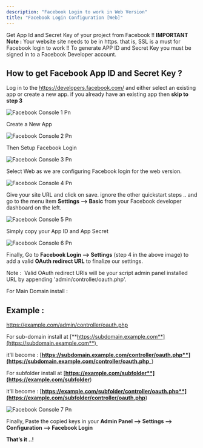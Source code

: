```yaml
---
description: "Facebook Login to work in Web Version"
title: "Facebook Login Configuration [Web]"
---
```


Get App Id and Secret Key of your project from Facebook \!\! **IMPORTANT Note :** Your website site needs to be in https. that is, SSL is a must for Facebook login to work \!\! To generate APP ID and Secret Key you must be signed in to a Facebook Developer account.

## How to get Facebook App ID and Secret Key ?

Log in to the  https://developers.facebook.com/ and either select an existing app or create a new app. if you already have an existing app then **skip to step 3**

![Facebook Console 1 Pn](/images/facebook_console_1.png)

Create a New App

![Facebook Console 2 Pn](/images/facebook_console_2.png)

Then Setup Facebook Login

![Facebook Console 3 Pn](/images/facebook_console_3.png)

Select Web as we are configuring Facebook login for the web version.

![Facebook Console 4 Pn](/images/facebook_console_4.png)

Give your site URL and click on save. ignore the other quickstart steps .. and go to the menu item **Settings --\> Basic** from your Facebook developer dashboard on the left.

![Facebook Console 5 Pn](/images/facebook_console_5.png)

Simply copy your App ID and App Secret

![Facebook Console 6 Pn](/images/facebook_console_6.png)

Finally, Go to  **Facebook Login --\> Settings**  (step 4 in the above image) to add a valid **OAuth redirect URL** to finalize our settings.

<Check>
  Note :  Valid OAuth redirect URIs will be your script admin panel installed URL by appending 'admin/controller/oauth.php'.
</Check>

For Main Domain install :

## Example :

https://example.com/admin/controller/oauth.php

For sub-domain install at [**https://subdomain.example.com**](https://subdomain.example.com**) 

it'll become : [**https://subdomain.example.com/controller/oauth.php**](https://subdomain.example.com/controller/oauth.php**_)

For subfolder install at [**https://example.com/subfolder**](https://example.com/subfolder**)

it'll become : [**https://example.com/subfolder/controller/oauth.php**](https://example.com/subfolder/controller/oauth.php**)

![Facebook Console 7 Pn](/images/facebook_console_7.png)

Finally, Paste the copied keys in your **Admin Panel --\> Settings --\> Configuration --\> Facebook Login**

​**That’s it ..\!**